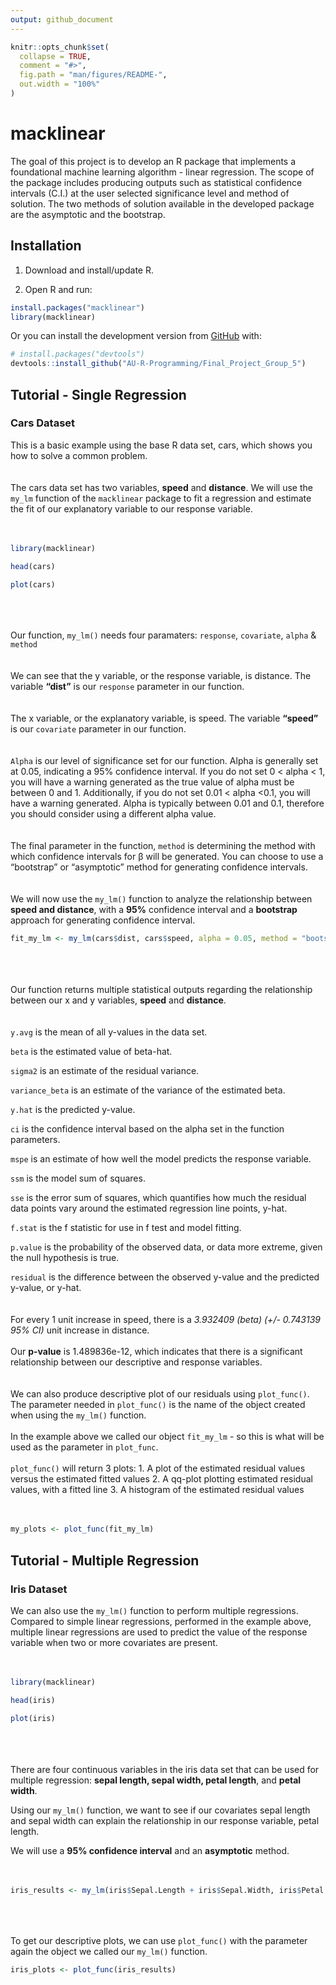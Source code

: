 ```yaml
---
output: github_document
---
```


<!-- README.md is generated from README.Rmd. Please edit that file -->

```r
knitr::opts_chunk$set(
  collapse = TRUE,
  comment = "#>",
  fig.path = "man/figures/README-",
  out.width = "100%"
)
```

# macklinear

<!-- badges: start -->
<!-- badges: end -->

The goal of this project is to develop an R package that implements a foundational machine learning algorithm - linear regression. The scope of the package includes producing outputs such as statistical confidence intervals (C.I.) at the user selected significance level and method of solution. The two methods of solution available in the developed package are the asymptotic and the bootstrap.

## Installation

1. Download and install/update R.

2. Open R and run:

``` r
install.packages("macklinear")
library(macklinear)
``` 

Or you can install the development version from [GitHub](https://github.com/) with:

``` r
# install.packages("devtools")
devtools::install_github("AU-R-Programming/Final_Project_Group_5")
```

## Tutorial - Single Regression
### Cars Dataset 

This is a basic example using the base R data set, cars, which shows you how to solve a common problem.
<br><br><br>
The cars data set has two variables, **speed** and **distance**. We will use the `my_lm` function of the `macklinear` package to fit a regression and estimate the fit of our explanatory variable to our response variable.
<br><br><br>
```r
library(macklinear)

head(cars)

plot(cars)
```
<br><br><br>
Our function, `my_lm()` needs four paramaters: 
`response`, `covariate`, `alpha` & `method`
<br><br><br>
We can see that the y variable, or the response variable, is distance. The variable **"dist"** is our `response` parameter in our function.
<br><br><br>
The x variable, or the explanatory variable, is speed. The variable **"speed"** is our `covariate` parameter in our function. 
<br><br><br>
`Alpha` is our level of significance set for our function. Alpha is generally set at 0.05, indicating a 95% confidence interval. If you do not set 0 < alpha < 1, you will have a warning generated as the true value of alpha must be between 0 and 1. Additionally, if you do not set 0.01 < alpha <0.1, you will have a warning generated. Alpha is typically between 0.01 and 0.1, therefore you should consider using a different alpha value.
<br><br><br>
The final parameter in the function, `method` is determining the method with which confidence intervals for β will be generated. You can choose to use a "bootstrap" or "asymptotic" method for generating confidence intervals. 
<br><br><br>
We will now use the `my_lm()` function to analyze the relationship between **speed and distance**, with a **95%** confidence interval and a **bootstrap** approach for generating confidence interval. 

``` r

fit_my_lm <- my_lm(cars$dist, cars$speed, alpha = 0.05, method = "bootstrap")

```
<br><br><br>
Our function returns multiple statistical outputs regarding the relationship between our x and y variables, **speed** and **distance**. 
<br><br><br>
`y.avg` is the mean of all y-values in the data set.

`beta` is the estimated value of beta-hat.

`sigma2` is an estimate of the residual variance. 

`variance_beta` is an estimate of the variance of the estimated beta.

`y.hat` is the predicted y-value.

`ci` is the confidence interval based on the alpha set in the function parameters. 

`mspe` is an estimate of how well the model predicts the response variable.

`ssm` is the model sum of squares. 

`sse` is the error sum of squares, which quantifies how much the residual data points vary around the estimated regression line points, y-hat.

`f.stat` is the f statistic for use in f test and model fitting.

`p.value` is the probability of the observed data, or data more extreme, given the null hypothesis is true.

`residual` is the difference between the observed y-value and the predicted y-value, or y-hat.
<br><br><br>
For every 1 unit increase in speed, there is a *3.932409 (beta)* *(+/- 0.743139 95% CI)* unit increase in distance. 
<br><br>
Our **p-value** is 1.489836e-12, which indicates that there is a significant relationship between our descriptive and response variables. 
<br><br><br>
We can also produce descriptive plot of our residuals using `plot_func()`. The parameter needed in `plot_func()` is the name of the object created when using the `my_lm()` function. 
<br><br>
In the example above we called our object `fit_my_lm` - so this is what will be used as the parameter in `plot_func`. 
<br><br>
`plot_func()` will return 3 plots: 
1. A plot of the estimated residual values versus the estimated fitted values
2. A qq-plot plotting estimated residual values, with a fitted line
3. A histogram of the estimated residual values
<br><br><br>
``` r

my_plots <- plot_func(fit_my_lm)

```

## Tutorial - Multiple Regression
### Iris Dataset 

We can also use the `my_lm()` function to perform multiple regressions. Compared to simple linear regressions, performed in the example above, multiple linear regressions are used to predict the value of the response variable when two or more covariates are present. 
<br><br><br>
```r
library(macklinear)

head(iris)

plot(iris)
```
<br><br><br>
There are four continuous variables in the iris data set that can be used for multiple regression: **sepal length, sepal width, petal length**, and **petal width**. 

Using our `my_lm()` function, we want to see if our covariates sepal length and sepal width can explain the relationship in our response variable, petal length. 

We will use a **95% confidence interval** and an **asymptotic** method. 
<br><br><br>
``` r

iris_results <- my_lm(iris$Sepal.Length + iris$Sepal.Width, iris$Petal.Length, alpha = 0.05, method = "asymptotic")

```
<br><br><br>
To get our descriptive plots, we can use `plot_func()` with the parameter again the object we called our `my_lm()` function.
``` r

iris_plots <- plot_func(iris_results)

```

